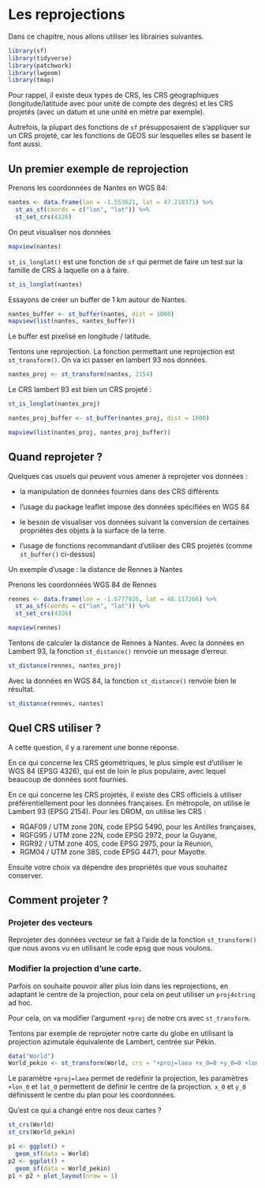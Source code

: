 # Les reprojections {#les-reprojections}

Dans ce chapitre, nous allons utiliser les librairies suivantes.

```r
library(sf)
library(tidyverse)
library(patchwork)
library(lwgeom)
library(tmap)
```


Pour rappel, il existe deux types de CRS, les CRS géographiques (longitude/latitude avec pour unité de compte des degrés) et les CRS projetés (avec un datum et une unité en mètre par exemple).

Autrefois, la plupart des fonctions de `sf` présupposaient de s'appliquer sur un CRS projeté, car les fonctions de GEOS sur lesquelles elles se basent le font aussi.

## Un premier exemple de reprojection

Prenons les coordonnées de Nantes en WGS 84: 

```r
nantes <- data.frame(lon = -1.553621, lat = 47.218371) %>%
  st_as_sf(coords = c("lon", "lat")) %>%
  st_set_crs(4326)
```

On peut visualiser nos données

```r
mapview(nantes)
```


`st_is_longlat()` est une fonction de `sf` qui permet de faire un test sur la famille de CRS à laquelle on a à faire.

```r
st_is_longlat(nantes)
```

Essayons de créer un buffer de 1 km autour de Nantes.

```r
nantes_buffer <- st_buffer(nantes, dist = 1000)
mapview(list(nantes, nantes_buffer))
```

Le buffer est pixelisé en longitude / latitude.

Tentons une reprojection. La fonction permettant une reprojection est `st_transform()`.
On va ici passer en lambert 93 nos données.

```r
nantes_proj <- st_transform(nantes, 2154)
```

Le CRS lambert 93 est bien un CRS projeté : 

```r
st_is_longlat(nantes_proj)
```

```r
nantes_proj_buffer <- st_buffer(nantes_proj, dist = 1000)

mapview(list(nantes_proj, nantes_proj_buffer))
```

## Quand reprojeter ?

Quelques cas usuels qui peuvent vous amener à reprojeter vos données : 

- la manipulation de données fournies dans des CRS différents

- l'usage du package leaflet impose des données spécifiées en WGS 84

- le besoin de visualiser vos données suivant la conversion de certaines propriétés des objets à la surface de la terre.

- l'usage de fonctions recommandant d'utiliser des CRS projetés (comme `st_buffer()` ci-dessus)

Un exemple d'usage : la distance de Rennes à Nantes

Prenons les coordonnées WGS 84 de Rennes

```r
rennes <- data.frame(lon = -1.6777926, lat = 48.117266) %>%
  st_as_sf(coords = c("lon", "lat")) %>%
  st_set_crs(4326)
```

```r
mapview(rennes)
```

Tentons de calculer la distance de Rennes à Nantes.
Avec la données en Lambert 93, la fonction `st_distance()` renvoie un message d'erreur.

```r
st_distance(rennes, nantes_proj)
```

Avec la données en WGS 84, la fonction `st_distance()` renvoie bien le résultat.

```r
st_distance(rennes, nantes)
```

## Quel CRS utiliser ?

A cette question, il y a rarement une bonne réponse.  

En ce qui concerne les CRS géométriques, le plus simple est d'utiliser le WGS 84 (EPSG 4326), qui est de loin le plus populaire, avec lequel beaucoup de données sont fournies. 

En ce qui concerne les CRS projetés, il existe des CRS officiels à utiliser préférentiellement pour les données françaises. 
En métropole, on utilise le Lambert 93 (EPSG 2154).
Pour les DROM, on utilise les CRS :  

* RGAF09 / UTM zone 20N, code EPSG 5490, pour les Antilles françaises,  
* RGFG95 / UTM zone 22N, code EPSG 2972, pour la Guyane,
* RGR92 / UTM zone 40S, code EPSG 2975, pour la Réunion, 
* RGM04 / UTM zone 38S, code EPSG 4471, pour Mayotte.

Ensuite votre choix va dépendre des propriétés que vous souhaitez conserver.

## Comment projeter ?

### Projeter des vecteurs

Reprojeter des données vecteur se fait à l'aide de la fonction `st_transform()` que nous avons vu en utilisant le code epsg que nous voulons.

### Modifier la projection d'une carte.

Parfois on souhaite pouvoir aller plus loin dans les reprojections, en adaptant le centre de la projection, pour cela on peut utiliser un `proj4string` ad hoc.

Pour cela, on va modifier l'argument `+proj` de notre crs avec `st_transform`.

Tentons par exemple de reprojeter notre carte du globe en utilisant la projection azimutale équivalente de Lambert, centrée sur Pékin.

```r
data("World")
World_pekin <- st_transform(World, crs = "+proj=laea +x_0=0 +y_0=0 +lon_0=116 +lat_0=40")
```

Le paramètre `+proj=laea` permet de redéfinir la projection, les paramètres `+lon_0` et `lat_0` permettent de définir le centre de la projection. `x_0` et `y_0` définissent le centre du plan pour les coordonnées.

Qu'est ce qui a changé entre nos deux cartes ?

```r
st_crs(World)
st_crs(World_pekin)
```

```r
p1 <- ggplot() +
  geom_sf(data = World)
p2 <- ggplot() +
  geom_sf(data = World_pekin)
p1 + p2 + plot_layout(nrow = 1)
```
